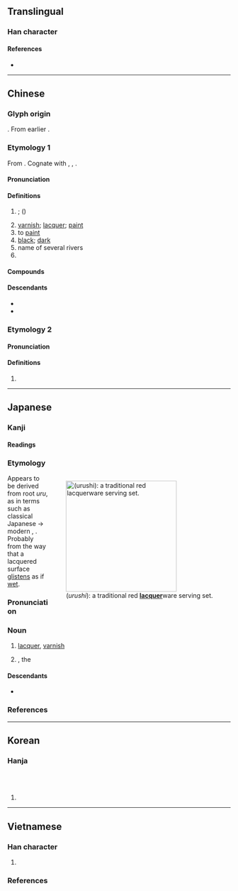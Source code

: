 {{also|柒}}
{{character info}}
==Translingual==

===Han character===
{{Han char|rn=85|rad=水|as=11|sn=14|four=34132|canj=EDOE|ids=⿰氵桼}}

====References====
* {{Han ref|kx=0644.280|dkj=18108|dj=1053.050|hdz=31716.090|uh=6F06|ud=28422|bh=BAA3|bd=47779}}

----

==Chinese==
{{zh-forms|alt=溙,桼,㲺-second round simplified}}

===Glyph origin===
{{Han etym}}
{{Han compound|水|桼|ls=psc|c1=s|c2=p|t1=water}}. From earlier {{och-l|桼|varnish; lacquer}}.

===Etymology 1===
From {{inh|zh|sit-pro|*r-tsəj||medicine; juice; paint}}. Cognate with {{cog|kac|tsì||medicine}}, {{cog|bo|རྩི||juice; fluid; paint}}, {{cog|my|ဆေး||medicine; potion; poison; paint}}.

====Pronunciation====
{{zh-pron
|m=qī,qù
|m-s=qi2
|c=cat1
|c-t=tit2
|g=qit6
|h=pfs=chhit;gd=qid5
|j=qieh4
|mb=chă̤
|md=chék
|mn=chhat/ml:chhit
|mn_note=chhat - vernacular; chhit - literary
|mn-t=cag4
|w=4qiq
|x=qi6
|mc=y
|oc=y
|cat=n,v,a,pn
}}

====Definitions====
{{zh-hanzi}}

# {{vern|lacquer tree}}; {{vern|varnish tree}} ({{taxlink|Toxicodendron vernicifluum|species|ver=161006}})
# [[varnish]]; [[lacquer]]; [[paint]]
# to [[paint]]
# [[black]]; [[dark]]
# name of several rivers
# {{surname|zh}}

====Compounds====
{{zh-der|漆器|油漆|如膠如漆|大漆|一團漆黑|底漆|噴漆器|如膠投漆|如膠似漆|噴漆|夜光漆|似漆如膠|吞炭漆身|填漆|建漆|亮漆|亮光漆|漆書|火漆|漆皮|歙漆阿膠|楚漆器|油漆匠|朱漆|漆匠|漆身吞炭|眼若點漆|漆桶底脫|漆皮兒|磨漆畫|洋乾漆|漆工|生漆|瓷漆|漆畫|目似點漆|烤漆|漆布|漆黑一團|漆毒疹|漆樹|漆宅|漆黑|漆器雕|水粉漆|水泥漆|柿漆|漆砂硯|陳雷膠漆|調合漆|罩漆|防水漆|黑漆一團|蟲漆|雷陳膠漆|雕漆|膠漆相投|點漆|黑漆皮燈|黑漆板凳|金漆馬桶|鬢髯如漆|膠漆相融|鬢如漆|金漆|雕花漆彩|黑漆漆|透明漆|膠漆|膠漆之情}}

====Descendants====
* {{desc|bor=1|iba|chat}}
* {{desc|bor=1|za|caet}}

===Etymology 2===

====Pronunciation====
{{zh-pron
|m=qiè
|cat=syllable
}}

====Definitions====
{{zh-hanzi}}

# {{zh-only|漆漆}}

{{zh-cat|Intermediate}}

----

==Japanese==

===Kanji===
{{ja-kanji|grade=c|rs=水11}}

====Readings====
{{ja-readings
|goon=しち
|kanon=しつ
|kun=うるし-
|nanori=うる
}}

===Etymology===
<div style="float:right;">
{{wikipedia|lang=ja}}
{{wikipedia|Lacquer}}
[[File:Wajimanurie.JPG|thumb|250px|{{lang|ja|漆}} (''urushi''): a traditional red '''[[lacquer]]'''ware serving set.]]
</div>
{{ja-kanjitab|yomi=k|うるし}}
Appears to be derived from {{inh|ja|ojp|-|sort=うるし}} root ''uru'', as in terms such as classical Japanese {{m|ja|潤う|tr=urufu}} → modern {{m|ja|潤う|tr=uruou||to be moist}}, {{m|ja|うるうる|tr=uruuru||wetly, moistly|pos=adverb}}. Probably from the way that a lacquered surface [[glisten]]s as if [[wet]].

===Pronunciation===
{{ja-pron|yomi=k|うるし|acc=0|acc_ref=DJR}}

===Noun===
{{ja-noun|うるし}}

# [[lacquer]], [[varnish]]
# {{taxlink|Toxicodendron vernicifluum|species}}, the {{vern|lacquer tree}}

====Descendants====
* {{desc|en|urushiol|der=1}}

===References===
<references/>

{{topics|ja|Sumac family plants|Trees}}

----

==Korean==

===Hanja===
{{ko-hanja|옻|칠}}<br>
{{ko-hanja|일곱|칠}}<br>
{{ko-hanja|삼가다|삼갈|칠}}

# {{rfdef|ko|sort=水11}}

----

==Vietnamese==

===Han character===
{{vi-readings|rs=水11
|hanviet=tất-gdhn
}}

# {{rfdef|vi|sort=水11}}

===References===
<references/>